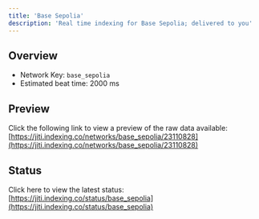 ```yaml
---
title: 'Base Sepolia'
description: 'Real time indexing for Base Sepolia; delivered to you'
---
```


## Overview
- Network Key: `base_sepolia`
- Estimated beat time: 2000 ms

## Preview
Click the following link to view a preview of the raw data available: [https://jiti.indexing.co/networks/base_sepolia/23110828](https://jiti.indexing.co/networks/base_sepolia/23110828)

## Status
Click here to view the latest status: [https://jiti.indexing.co/status/base_sepolia](https://jiti.indexing.co/status/base_sepolia)
